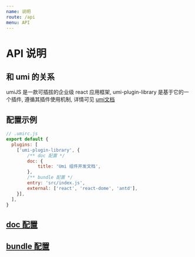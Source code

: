 ```yaml
---
name: 说明
route: /api
menu: API
---
```

# API 说明

## 和 umi 的关系
umiJS 是一款可插拔的企业级 react 应用框架, umi-plugin-library 是基于它的一个插件, 遵循其插件使用机制, 详情可见 [umi文档](https://umijs.org/zh/plugin/#%E6%8F%92%E4%BB%B6%E4%BD%BF%E7%94%A8)

## 配置示例
```js
// .umirc.js
export default {
  plugins: [
    ['umi-plugin-library', {
        /** doc 配置 */
        doc: {
            title: 'Umi 组件开发文档',
        },
        /** bundle 配置 */
        entry: 'src/index.js',
        external: ['react', 'react-dome', 'antd'],
    }],
  ],
}
```

## [doc 配置](#/api/doc)

## [bundle 配置](#/api/bundle)
